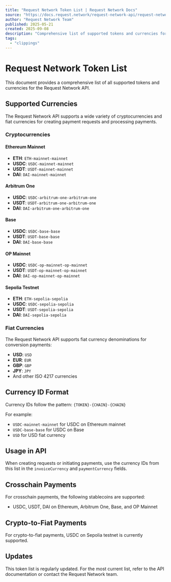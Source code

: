 ---
title: "Request Network Token List | Request Network Docs"
source: "https://docs.request.network/request-network-api/request-network-token-list"
author: "Request Network Team"
published: 2025-05-21
created: 2025-09-08
description: "Comprehensive list of supported tokens and currencies for the Request Network API"
tags:
  - "clippings"
---

# Request Network Token List

This document provides a comprehensive list of all supported tokens and currencies for the Request Network API.

## Supported Currencies

The Request Network API supports a wide variety of cryptocurrencies and fiat currencies for creating payment requests and processing payments.

### Cryptocurrencies

#### Ethereum Mainnet
- **ETH**: `ETH-mainnet-mainnet`
- **USDC**: `USDC-mainnet-mainnet`
- **USDT**: `USDT-mainnet-mainnet`
- **DAI**: `DAI-mainnet-mainnet`

#### Arbitrum One
- **USDC**: `USDC-arbitrum-one-arbitrum-one`
- **USDT**: `USDT-arbitrum-one-arbitrum-one`
- **DAI**: `DAI-arbitrum-one-arbitrum-one`

#### Base
- **USDC**: `USDC-base-base`
- **USDT**: `USDT-base-base`
- **DAI**: `DAI-base-base`

#### OP Mainnet
- **USDC**: `USDC-op-mainnet-op-mainnet`
- **USDT**: `USDT-op-mainnet-op-mainnet`
- **DAI**: `DAI-op-mainnet-op-mainnet`

#### Sepolia Testnet
- **ETH**: `ETH-sepolia-sepolia`
- **USDC**: `USDC-sepolia-sepolia`
- **USDT**: `USDT-sepolia-sepolia`
- **DAI**: `DAI-sepolia-sepolia`

### Fiat Currencies

The Request Network API supports fiat currency denominations for conversion payments:
- **USD**: `USD`
- **EUR**: `EUR`
- **GBP**: `GBP`
- **JPY**: `JPY`
- And other ISO 4217 currencies

## Currency ID Format

Currency IDs follow the pattern: `{TOKEN}-{CHAIN}-{CHAIN}`

For example:
- `USDC-mainnet-mainnet` for USDC on Ethereum mainnet
- `USDC-base-base` for USDC on Base
- `USD` for USD fiat currency

## Usage in API

When creating requests or initiating payments, use the currency IDs from this list in the `invoiceCurrency` and `paymentCurrency` fields.

## Crosschain Payments

For crosschain payments, the following stablecoins are supported:
- USDC, USDT, DAI on Ethereum, Arbitrum One, Base, and OP Mainnet

## Crypto-to-Fiat Payments

For crypto-to-fiat payments, USDC on Sepolia testnet is currently supported.

## Updates

This token list is regularly updated. For the most current list, refer to the API documentation or contact the Request Network team.




